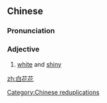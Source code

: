 ==Chinese==
{{zh-forms|type=12}}

===Pronunciation===
{{zh-pron
|m=báihuāhuā
|c=baak6 faa1 faa1
|cat=a
}}

===Adjective===
{{zh-adj}}

# [[white]] and [[shiny]]

[[Category:Chinese reduplications]]

[[zh:白花花]]